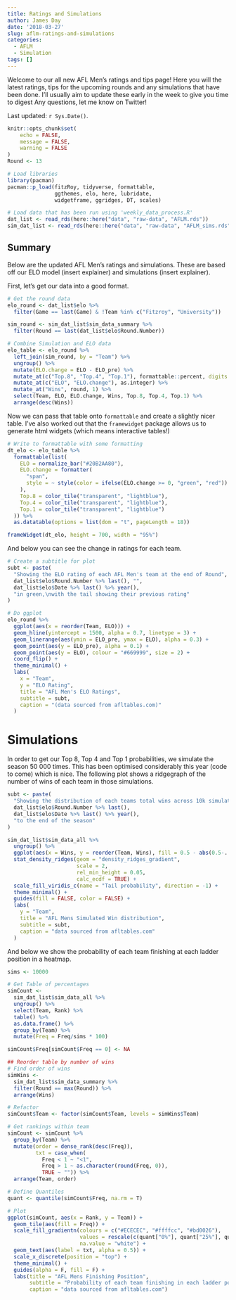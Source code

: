 ```yaml
---
title: Ratings and Simulations
author: James Day
date: '2018-03-27'
slug: aflm-ratings-and-simulations
categories:
  - AFLM
  - Simulation
tags: []
---
```


Welcome to our all new AFL Men's ratings and tips page! Here you will the latest ratings, tips for the upcoming rounds and any simulations that have been done. I'll usually aim to update these early in the week to give you time to digest Any questions, let me know on Twitter! 

Last updated: `r Sys.Date()`.

```r
knitr::opts_chunk$set(
	echo = FALSE,
	message = FALSE,
	warning = FALSE
)
Round <- 13
```

```r
# Load libraries
library(pacman)
pacman::p_load(fitzRoy, tidyverse, formattable, 
               ggthemes, elo, here, lubridate, 
               widgetframe, ggridges, DT, scales)

# Load data that has been run using 'weekly_data_process.R'
dat_list <- read_rds(here::here("data", "raw-data", "AFLM.rds"))
sim_dat_list <- read_rds(here::here("data", "raw-data", "AFLM_sims.rds"))
```

## Summary
Below are the updated AFL Men's ratings and simulations. These are based off our ELO model (insert explainer) and simulations (insert explainer). 

First, let's get our data into a good format. 

```r
# Get the round data
elo_round <- dat_list$elo %>%
  filter(Game == last(Game) & !Team %in% c("Fitzroy", "University"))

sim_round <- sim_dat_list$sim_data_summary %>%
  filter(Round == last(dat_list$elo$Round.Number))

# Combine Simulation and ELO data
elo_table <- elo_round %>%
  left_join(sim_round, by = "Team") %>%
  ungroup() %>%
  mutate(ELO.change = ELO - ELO_pre) %>%
  mutate_at(c("Top.8", "Top.4", "Top.1"), formattable::percent, digits = 1) %>%
  mutate_at(c("ELO", "ELO.change"), as.integer) %>%
  mutate_at("Wins", round, 1) %>%
  select(Team, ELO, ELO.change, Wins, Top.8, Top.4, Top.1) %>%
  arrange(desc(Wins))
```

Now we can pass that table onto `formattable` and create a slightly nicer table. I've also worked out that the `framewidget` package allows us to generate html widgets (which means interactive tables!)
```r
# Write to formattable with some formatting
dt_elo <- elo_table %>%
  formattable(list(
    ELO = normalize_bar("#20B2AA80"),
    ELO.change = formatter(
      "span",
      style = ~ style(color = ifelse(ELO.change >= 0, "green", "red"))
    ),
    Top.8 = color_tile("transparent", "lightblue"),
    Top.4 = color_tile("transparent", "lightblue"),
    Top.1 = color_tile("transparent", "lightblue")
  )) %>%
  as.datatable(options = list(dom = "t", pageLength = 18))

frameWidget(dt_elo, height = 700, width = "95%")
```

And below you can see the change in ratings for each team. 

```r
# Create a subtitle for plot
subt <- paste(
  "Showing the ELO rating of each AFL Men's team at the end of Round",
  dat_list$elo$Round.Number %>% last(), "",
  dat_list$elo$Date %>% last() %>% year(),
  "in green,\nwith the tail showing their previous rating"
)

# Do ggplot
elo_round %>%
  ggplot(aes(x = reorder(Team, ELO))) +
  geom_hline(yintercept = 1500, alpha = 0.7, linetype = 3) +
  geom_linerange(aes(ymin = ELO_pre, ymax = ELO), alpha = 0.3) +
  geom_point(aes(y = ELO_pre), alpha = 0.1) +
  geom_point(aes(y = ELO), colour = "#669999", size = 2) +
  coord_flip() +
  theme_minimal() +
  labs(
    x = "Team",
    y = "ELO Rating",
    title = "AFL Men's ELO Ratings",
    subtitle = subt,
    caption = "(data sourced from afltables.com)"
  )
```

# Simulations
In order to get our Top 8, Top 4 and Top 1 probabilities, we simulate the season 50 000 times. This has been optimised considerably this year (code to come) which is nice. The following plot shows a ridgegraph of the number of wins of each team in those simulations. 

```r
subt <- paste(
  "Showing the distribution of each teams total wins across 10k simulations from\nRound",
  dat_list$elo$Round.Number %>% last(),
  dat_list$elo$Date %>% last() %>% year(),
  "to the end of the season"
)

sim_dat_list$sim_data_all %>%
  ungroup() %>%
  ggplot(aes(x = Wins, y = reorder(Team, Wins), fill = 0.5 - abs(0.5-..ecdf..))) +
  stat_density_ridges(geom = "density_ridges_gradient", 
                      scale = 2, 
                      rel_min_height = 0.05,
                      calc_ecdf = TRUE) +
  scale_fill_viridis_c(name = "Tail probability", direction = -1) +
  theme_minimal() +
  guides(fill = FALSE, color = FALSE) +
  labs(
    y = "Team",
    title = "AFL Mens Simulated Win distribution",
    subtitle = subt,
    caption = "data sourced from afltables.com"
  )
```

And below we show the probability of each team finishing at each ladder position in a heatmap. 
```r
sims <- 10000

# Get Table of percentages
simCount <-
  sim_dat_list$sim_data_all %>%
  ungroup() %>%
  select(Team, Rank) %>%
  table() %>%
  as.data.frame() %>%
  group_by(Team) %>%
  mutate(Freq = Freq/sims * 100) 

simCount$Freq[simCount$Freq == 0] <- NA

## Reorder table by number of wins
# Find order of wins
simWins <- 
  sim_dat_list$sim_data_summary %>%
  filter(Round == max(Round)) %>%
  arrange(Wins)

# Refactor
simCount$Team <- factor(simCount$Team, levels = simWins$Team)

# Get rankings within team
simCount <- simCount %>% 
  group_by(Team) %>% 
  mutate(order = dense_rank(desc(Freq)),
         txt = case_when(
           Freq < 1 ~ "<1", 
           Freq > 1 ~ as.character(round(Freq, 0)), 
           TRUE ~ "")) %>%
  arrange(Team, order)

# Define Quantiles
quant <- quantile(simCount$Freq, na.rm = T)

```

```r
# Plot
ggplot(simCount, aes(x = Rank, y = Team)) +
  geom_tile(aes(fill = Freq)) +
  scale_fill_gradientn(colours = c("#ECECEC", "#ffffcc", "#bd0026"),
                       values = rescale(c(quant["0%"], quant["25%"], quant["100%"])),
                       na.value = "white") +
  geom_text(aes(label = txt, alpha = 0.5)) +
  scale_x_discrete(position = "top") +
  theme_minimal() + 
  guides(alpha = F, fill = F) + 
  labs(title = "AFL Mens Finishing Position",
       subtitle = "Probability of each team finishing in each ladder position",
       caption = "data sourced from afltables.com")

```




